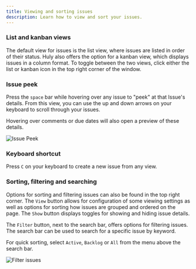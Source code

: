 ```yaml
---
title: Viewing and sorting issues
description: Learn how to view and sort your issues.
---
```


### List and kanban views
The default view for issues is the list view, where issues are listed in order of their status. Huly also offers the option for a kanban view, which displays issues in a column format. To toggle between the two views, click either the list or kanban icon in the top right corner of the window.

### Issue peek
Press the `space` bar while hovering over any issue to "peek" at that Issue's details. From this view, you can use the up and down arrows on your keyboard to scroll through your issues.

Hovering over comments or due dates will also open a preview of these details.

<Image 
src={issuePeek} 
alt='Issue Peek' 
width={900}
/>

### Keyboard shortcut
Press `C` on your keyboard to create a new issue from any view.

### Sorting, filtering and searching
Options for sorting and filtering issues can also be found in the top right corner. The `View` button allows for configuration of some viewing settings as well as options for sorting how issues are grouped and ordered on the page. The `Show` button displays toggles for showing and hiding issue details. 

The `Filter` button, next to the search bar, offers options for filtering issues. The search bar can be used to search for a specific issue by keyword.

For quick sorting, select `Active`, `Backlog` or `All` from the menu above the search bar.

<Image 
src={filterIssues} 
alt='Filter issues' 
width={900}
/>